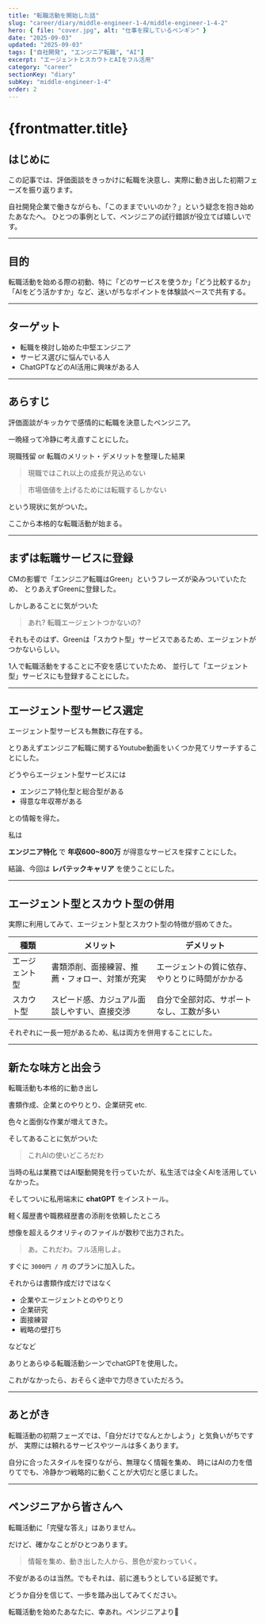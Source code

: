 ```yaml
---
title: "転職活動を開始した話"
slug: "career/diary/middle-engineer-1-4/middle-engineer-1-4-2"
hero: { file: "cover.jpg", alt: "仕事を探しているペンギン" }
date: "2025-09-03"
updated: "2025-09-03"
tags: ["自社開発", "エンジニア転職", "AI"]
excerpt: "エージェントとスカウトとAIをフル活用"
category: "career"
sectionKey: "diary"
subKey: "middle-engineer-1-4"
order: 2
---
```


# {frontmatter.title}

## はじめに

この記事では、評価面談をきっかけに転職を決意し、実際に動き出した初期フェーズを振り返ります。

自社開発企業で働きながらも、「このままでいいのか？」という疑念を抱き始めたあなたへ。
ひとつの事例として、ペンジニアの試行錯誤が役立てば嬉しいです。

---

## 目的

転職活動を始める際の初動、特に「どのサービスを使うか」「どう比較するか」「AIをどう活かすか」など、迷いがちなポイントを体験談ベースで共有する。

---

## ターゲット

* 転職を検討し始めた中堅エンジニア
* サービス選びに悩んでいる人
* ChatGPTなどのAI活用に興味がある人

---

## あらすじ

評価面談がキッカケで感情的に転職を決意したペンジニア。

一晩経って冷静に考え直すことにした。

現職残留 or 転職のメリット・デメリットを整理した結果

> 現職ではこれ以上の成長が見込めない

> 市場価値を上げるためには転職するしかない

という現状に気がついた。

ここから本格的な転職活動が始まる。

---

## まずは転職サービスに登録

CMの影響で「エンジニア転職はGreen」というフレーズが染みついていたため、
とりあえずGreenに登録した。

しかしあることに気がついた

> あれ? 転職エージェントつかないの?

それもそのはず、Greenは「スカウト型」サービスであるため、エージェントがつかないらしい。

1人で転職活動をすることに不安を感じていたため、
並行して「エージェント型」サービスにも登録することにした。

---

## エージェント型サービス選定

エージェント型サービスも無数に存在する。

とりあえずエンジニア転職に関するYoutube動画をいくつか見てリサーチすることにした。

どうやらエージェント型サービスには

* エンジニア特化型と総合型がある
* 得意な年収帯がある

との情報を得た。

私は

**エンジニア特化** で **年収600\~800万** が得意なサービスを探すことにした。

結論、今回は **レバテックキャリア** を使うことにした。

---

## エージェント型とスカウト型の併用

実際に利用してみて、エージェント型とスカウト型の特徴が掴めてきた。

| 種類      | メリット                    | デメリット                   |
| ------- | ----------------------- | ----------------------- |
| エージェント型 | 書類添削、面接練習、推薦・フォロー、対策が充実 | エージェントの質に依存、やりとりに時間がかかる |
| スカウト型   | スピード感、カジュアル面談しやすい、直接交渉  | 自分で全部対応、サポートなし、工数が多い    |

それぞれに一長一短があるため、私は両方を併用することにした。

---

## 新たな味方と出会う

転職活動も本格的に動き出し

書類作成、企業とのやりとり、企業研究 etc.

色々と面倒な作業が増えてきた。

そしてあることに気がついた

> これAIの使いどころだわ

当時の私は業務ではAI駆動開発を行っていたが、私生活では全くAIを活用していなかった。

そしてついに私用端末に **chatGPT** をインストール。

軽く履歴書や職務経歴書の添削を依頼したところ

想像を超えるクオリティのファイルが数秒で出力された。

> あ。これだわ。フル活用しよ。

すぐに `3000円 / 月` のプランに加入した。

それからは書類作成だけではなく

* 企業やエージェントとのやりとり
* 企業研究
* 面接練習
* 戦略の壁打ち

などなど

ありとあらゆる転職活動シーンでchatGPTを使用した。

これがなかったら、おそらく途中で力尽きていただろう。

---

## あとがき

転職活動の初期フェーズでは、「自分だけでなんとかしよう」と気負いがちですが、
実際には頼れるサービスやツールは多くあります。

自分に合ったスタイルを探りながら、無理なく情報を集め、
時にはAIの力を借りてでも、冷静かつ戦略的に動くことが大切だと感じました。

---

## ペンジニアから皆さんへ

転職活動に「完璧な答え」はありません。

だけど、確かなことがひとつあります。

> 情報を集め、動き出した人から、景色が変わっていく。

不安があるのは当然。でもそれは、前に進もうとしている証拠です。

どうか自分を信じて、一歩を踏み出してみてください。

転職活動を始めたあなたに、幸あれ。ペンジニアより🐧

